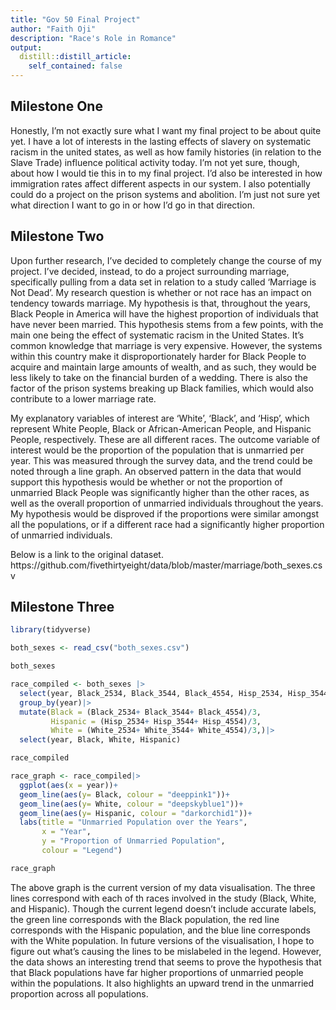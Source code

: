 ```yaml
---
title: "Gov 50 Final Project"
author: "Faith Oji"
description: "Race's Role in Romance"
output:
  distill::distill_article:
    self_contained: false
---
```




## Milestone One

Honestly, I'm not exactly sure what I want my final project to be about quite yet. I have a lot of interests in the lasting effects of slavery on systematic racism in the united states, as well as how family histories (in relation to the Slave Trade) influence political activity today. I'm not yet sure, though, about how I would tie this in to my final project. I'd also be interested in how immigration rates affect different aspects in our system. I also potentially could do a project on the prison systems and abolition. I'm just not sure yet what direction I want to go in or how I'd go in that direction.

## Milestone Two

Upon further research, I've decided to completely change the course of my project. I've decided, instead, to do a project surrounding marriage, specifically pulling from a data set in relation to a study called 'Marriage is Not Dead'. My research question is whether or not race has an impact on tendency towards marriage. My hypothesis is that, throughout the years, Black People in America will have the highest proportion of individuals that have never been married. This hypothesis stems from a few points, with the main one being the effect of systematic racism in the United States. It's common knowledge that marriage is very expensive. However, the systems within this country make it disproportionately harder for Black People to acquire and maintain large amounts of wealth, and as such, they would be less likely to take on the financial burden of a wedding. There is also the factor of the prison systems breaking up Black families, which would also contribute to a lower marriage rate. 

My explanatory variables of interest are 'White', 'Black', and 'Hisp', which represent White People, Black or African-American People, and Hispanic People, respectively. These are all different races. The outcome variable of interest would be the proportion of the population that is unmarried per year. This was measured through the survey data, and the trend could be noted through a line graph. An observed pattern in the data that would support this hypothesis would be whether or not the proportion of unmarried Black People was significantly higher than the other races, as well as the overall proportion of unmarried individuals throughout the years. My hypothesis would be disproved if the proportions were similar amongst all the populations, or if a different race had a significantly higher proportion of unmarried individuals. 

Below is a link to the original dataset. 
https://github.com/fivethirtyeight/data/blob/master/marriage/both_sexes.csv

## Milestone Three

```r
library(tidyverse)

both_sexes <- read_csv("both_sexes.csv")

both_sexes
```

```r

race_compiled <- both_sexes |>
  select(year, Black_2534, Black_3544, Black_4554, Hisp_2534, Hisp_3544, Hisp_4554, White_2534, White_3544, White_4554)|>
  group_by(year)|>
  mutate(Black = (Black_2534+ Black_3544+ Black_4554)/3,
         Hispanic = (Hisp_2534+ Hisp_3544+ Hisp_4554)/3,
         White = (White_2534+ White_3544+ White_4554)/3,)|>
  select(year, Black, White, Hispanic) 

race_compiled
```

```r
race_graph <- race_compiled|>
  ggplot(aes(x = year))+
  geom_line(aes(y= Black, colour = "deeppink1"))+
  geom_line(aes(y= White, colour = "deepskyblue1"))+
  geom_line(aes(y= Hispanic, colour = "darkorchid1"))+
  labs(title = "Unmarried Population over the Years",
       x = "Year",
       y = "Proportion of Unmarried Population",
       colour = "Legend")

race_graph
```
The above graph is the current version of my data visualisation. The three lines correspond with each of th races involved in the study (Black, White, and Hispanic). Though the current legend doesn't include accurate labels, the green line corresponds with the Black population, the red line corresponds with the Hispanic population, and the blue line corresponds with the White population. In future versions of the visualisation, I hope to figure out what's causing the lines to be mislabeled in the legend. However, the data shows an interesting trend that seems to prove the hypothesis that that Black populations have far higher proportions of unmarried people within the populations. It also highlights an upward trend in the unmarried proportion across all populations.  
